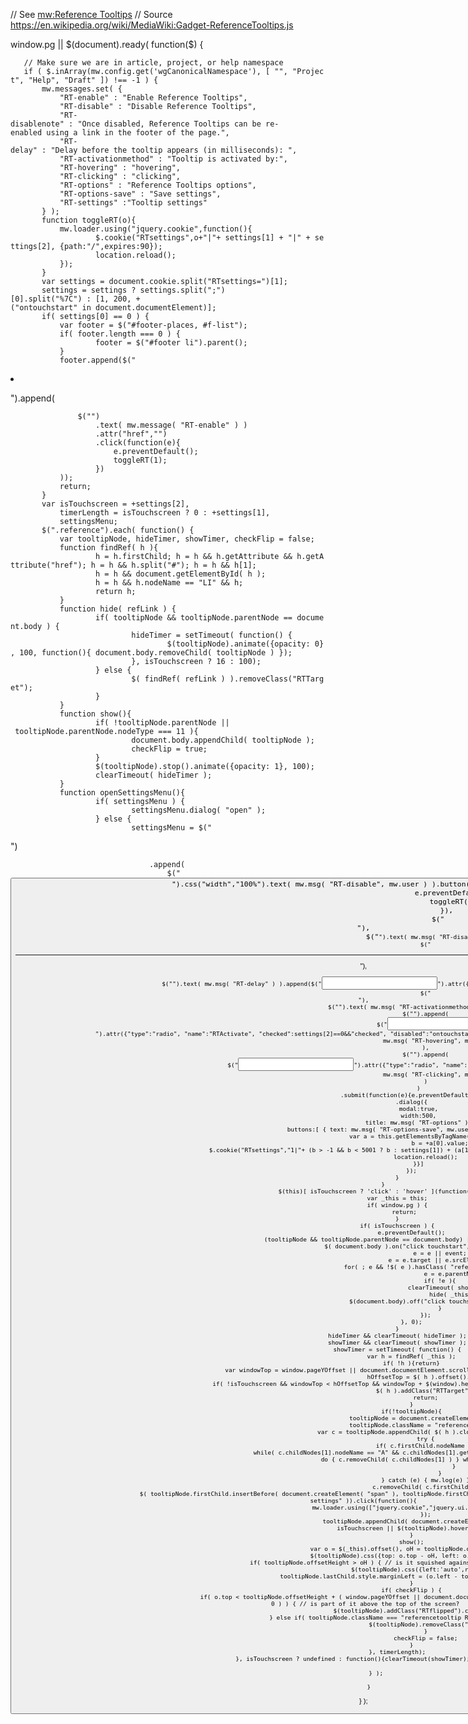 // See [[mw:Reference Tooltips]]
// Source https://en.wikipedia.org/wiki/MediaWiki:Gadget-ReferenceTooltips.js

window.pg || $(document).ready( function($) {

    // Make sure we are in article, project, or help namespace
    if ( $.inArray(mw.config.get('wgCanonicalNamespace'), [ "", "Project", "Help", "Draft" ]) !== -1 ) {
		mw.messages.set( {
			"RT-enable" : "Enable Reference Tooltips",
			"RT-disable" : "Disable Reference Tooltips",
			"RT-disablenote" : "Once disabled, Reference Tooltips can be re-enabled using a link in the footer of the page.",
			"RT-delay" : "Delay before the tooltip appears (in milliseconds): ",
			"RT-activationmethod" : "Tooltip is activated by:",
			"RT-hovering" : "hovering",
			"RT-clicking" : "clicking",
			"RT-options" : "Reference Tooltips options",
			"RT-options-save" : "Save settings",
			"RT-settings" :"Tooltip settings"
		} );
        function toggleRT(o){
            mw.loader.using("jquery.cookie",function(){
                    $.cookie("RTsettings",o+"|"+ settings[1] + "|" + settings[2], {path:"/",expires:90});
                    location.reload();
            });
        }
        var settings = document.cookie.split("RTsettings=")[1];
        settings = settings ? settings.split(";")[0].split("%7C") : [1, 200, +("ontouchstart" in document.documentElement)];
        if( settings[0] == 0 ) {
            var footer = $("#footer-places, #f-list");
            if( footer.length === 0 ) {
                    footer = $("#footer li").parent();
            }
            footer.append($("<li>").append(
            	$("<a>")
            		.text( mw.message( "RT-enable" ) )
            		.attr("href","")
            		.click(function(e){
            			e.preventDefault();
            			toggleRT(1);
            		})
            ));
            return;
        }
        var isTouchscreen = +settings[2],
            timerLength = isTouchscreen ? 0 : +settings[1],
            settingsMenu;
        $(".reference").each( function() {
            var tooltipNode, hideTimer, showTimer, checkFlip = false;
            function findRef( h ){
                    h = h.firstChild; h = h && h.getAttribute && h.getAttribute("href"); h = h && h.split("#"); h = h && h[1];
                    h = h && document.getElementById( h );
                    h = h && h.nodeName == "LI" && h;
                    return h;
            }
            function hide( refLink ) {
                    if( tooltipNode && tooltipNode.parentNode == document.body ) {
                            hideTimer = setTimeout( function() {
                                    $(tooltipNode).animate({opacity: 0}, 100, function(){ document.body.removeChild( tooltipNode ) });
                            }, isTouchscreen ? 16 : 100);
                    } else {
                            $( findRef( refLink ) ).removeClass("RTTarget");
                    }
            }
            function show(){
                    if( !tooltipNode.parentNode || tooltipNode.parentNode.nodeType === 11 ){
                            document.body.appendChild( tooltipNode );
                            checkFlip = true;
                    }
                    $(tooltipNode).stop().animate({opacity: 1}, 100);
                    clearTimeout( hideTimer );
            }
            function openSettingsMenu(){
                    if( settingsMenu ) {
                            settingsMenu.dialog( "open" );
                    } else {
                            settingsMenu = $("<form>")
                            	.append(
                                    $("<button>").css("width","100%").text( mw.msg( "RT-disable", mw.user ) ).button().click(function(e){
                                    		e.preventDefault();
                                    		toggleRT(0);
	                                    }),
                                    $("<br>"),
                                    $("<small>").text( mw.msg( "RT-disablenote") ),
                                    $("<hr>"),
                                    $("<label>").text( mw.msg( "RT-delay" ) ).append($("<input>").attr({"type":"number","value":settings[1],step:50,min:0,max:5000})),
                                    $("<br>"),
                                    $("<span>").text( mw.msg( "RT-activationmethod", mw.user ) ),
                                    $("<label>").append(
                                            $("<input>").attr({"type":"radio", "name":"RTActivate", "checked":settings[2]==0&&"checked", "disabled":"ontouchstart" in document.documentElement&&"disabled"}),
                                            mw.msg( "RT-hovering", mw.user )
                                    ),
                                    $("<label>").append(
                                            $("<input>").attr({"type":"radio", "name":"RTActivate", "checked":settings[2]==1&&"checked"}),
                                            mw.msg( "RT-clicking", mw.user )
                                    )
                            	)
                            .submit(function(e){e.preventDefault()})
                            .dialog({
                            	modal:true,
                            	width:500,
                            	title: mw.msg( "RT-options" ),
                            	buttons:[ { text: mw.msg( "RT-options-save", mw.user ), click: function(){
                                    var a = this.getElementsByTagName("input"),
                                            b = +a[0].value;
                                    $.cookie("RTsettings","1|"+ (b > -1 && b < 5001 ? b : settings[1]) + (a[1].checked ? "|0" : "|1"), {path:"/",expires:90});
                                    location.reload();
                            	}}]
                            });
                    }
            }
            $(this)[ isTouchscreen ? 'click' : 'hover' ](function( e ){
                    var _this = this;
                    if( window.pg ) {
                    	return;
                    }
                    if( isTouchscreen ) {
                            e.preventDefault();
                            (tooltipNode && tooltipNode.parentNode == document.body) || setTimeout( function(){
                                    $( document.body ).on("click touchstart", function( e ) {
                                            e = e || event;
                                            e = e.target || e.srcElement;
                                            for( ; e && !$( e ).hasClass( "referencetooltip" ) ; )
                                                    e = e.parentNode;
                                            if( !e ){
                                                    clearTimeout( showTimer );
                                                    hide( _this );
                                                    $(document.body).off("click touchstart", arguments.callee);
                                            }
                                    });
                            }, 0);
                    }
                    hideTimer && clearTimeout( hideTimer );
                    showTimer && clearTimeout( showTimer );
                    showTimer = setTimeout( function() {
                            var h = findRef( _this );
                            if( !h ){return}
                            var windowTop = window.pageYOffset || document.documentElement.scrollTop || document.body.scrollTop || 0,
                                    hOffsetTop = $( h ).offset().top;
                            if( !isTouchscreen && windowTop < hOffsetTop && windowTop + $(window).height() > hOffsetTop + h.offsetHeight ) {
                                    $( h ).addClass("RTTarget");
                                    return;
                            }
                            if(!tooltipNode){
                                    tooltipNode = document.createElement("ul");
                                    tooltipNode.className = "referencetooltip";
                                    var c = tooltipNode.appendChild( $( h ).clone( true )[ 0 ] );
                                    try {
                                            if( c.firstChild.nodeName != "A" ) {
                                                    while( c.childNodes[1].nodeName == "A" && c.childNodes[1].getAttribute( "href" ).indexOf("#cite_ref-") !== -1 ) {
                                                            do { c.removeChild( c.childNodes[1] ) } while ( c.childNodes[1].nodeValue == " " );
                                                    }
                                            }
                                    } catch (e) { mw.log(e) }
                                    c.removeChild( c.firstChild );
                                    $( tooltipNode.firstChild.insertBefore( document.createElement( "span" ), tooltipNode.firstChild.firstChild ) ).addClass("RTsettings").attr("title", mw.msg( "RT-settings" )).click(function(){
                                            mw.loader.using(["jquery.cookie","jquery.ui.dialog"], openSettingsMenu);
                                    });
                                    tooltipNode.appendChild( document.createElement( "li" ) );
                                    isTouchscreen || $(tooltipNode).hover(show, hide);
                            }
                            show();
                            var o = $(_this).offset(), oH = tooltipNode.offsetHeight;
                            $(tooltipNode).css({top: o.top - oH, left: o.left - 7 });
                            if( tooltipNode.offsetHeight > oH ) { // is it squished against the right side of the page?
                                    $(tooltipNode).css({left:'auto',right:0});
                                    tooltipNode.lastChild.style.marginLeft = (o.left - tooltipNode.offsetLeft) + "px";
                            }
                            if( checkFlip ) {
                                    if( o.top < tooltipNode.offsetHeight + ( window.pageYOffset || document.documentElement.scrollTop || document.body.scrollTop || 0 ) ) { // is part of it above the top of the screen?
                                            $(tooltipNode).addClass("RTflipped").css({top: o.top + 12});
                                    } else if( tooltipNode.className === "referencetooltip RTflipped" ) { // cancel previous
                                            $(tooltipNode).removeClass("RTflipped");
                                    }
                                    checkFlip = false;
                            }
                    }, timerLength);
            }, isTouchscreen ? undefined : function(){clearTimeout(showTimer); hide(this); } );
 
        } );
        
    }

} );
